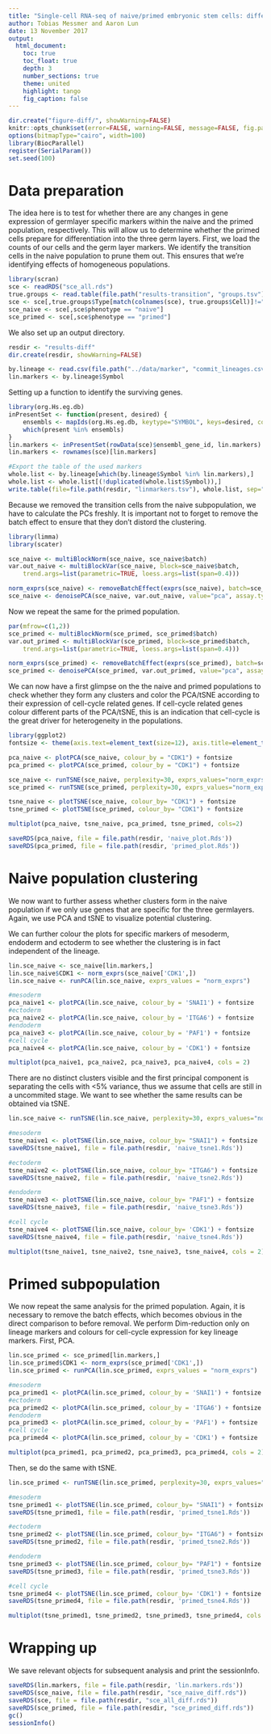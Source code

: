 ```yaml
---
title: "Single-cell RNA-seq of naive/primed embryonic stem cells: differential variability" 
author: Tobias Messmer and Aaron Lun
date: 13 November 2017
output: 
  html_document:
    toc: true
    toc_float: true
    depth: 3
    number_sections: true
    theme: united 
    highlight: tango 
    fig_caption: false
---
```


```r
dir.create("figure-diff/", showWarning=FALSE)
knitr::opts_chunk$set(error=FALSE, warning=FALSE, message=FALSE, fig.path="figure-diff/")
options(bitmapType="cairo", width=100)
library(BiocParallel)
register(SerialParam())
set.seed(100)
```

# Data preparation

The idea here is to test for whether there are any changes in gene expression of germlayer specific markers within the naive and the primed population, respectively.
This will allow us to determine whether the primed cells prepare for differentiation into the three germ layers.
First, we load the counts of our cells and the germ layer markers.
We identify the transition cells in the naive population to prune them out.
This ensures that we're identifying effects of homogeneous populations.

```r
library(scran)
sce <- readRDS("sce_all.rds")
true.groups <- read.table(file.path("results-transition", "groups.tsv"), header=TRUE, stringsAsFactors=FALSE)
sce <- sce[,true.groups$Type[match(colnames(sce), true.groups$Cell)]!="transition"]
sce_naive <- sce[,sce$phenotype == "naive"]
sce_primed <- sce[,sce$phenotype == "primed"]
```

We also set up an output directory.

```r
resdir <- "results-diff"
dir.create(resdir, showWarning=FALSE)
```

```r
by.lineage <- read.csv(file.path("../data/marker", "commit_lineages.csv"), header=TRUE, stringsAsFactors=FALSE, sep= ';')
lin.markers <- by.lineage$Symbol
```

Setting up a function to identify the surviving genes.

```r
library(org.Hs.eg.db)
inPresentSet <- function(present, desired) {
    ensembls <- mapIds(org.Hs.eg.db, keytype="SYMBOL", keys=desired, column="ENSEMBL")
    which(present %in% ensembls)    
}
lin.markers <- inPresentSet(rowData(sce)$ensembl_gene_id, lin.markers)
lin.markers <- rownames(sce)[lin.markers]

#Export the table of the used markers
whole.list <- by.lineage[which(by.lineage$Symbol %in% lin.markers),]
whole.list <- whole.list[(!duplicated(whole.list$Symbol)),]
write.table(file=file.path(resdir, "linmarkers.tsv"), whole.list, sep="\t", quote=FALSE, row.names= F) 
```

Because we removed the transition cells from the naive subpopulation, we have to calculate the PCs freshly.
It is important not to forget to remove the batch effect to ensure that they don't distord the clustering. 

```r
library(limma)
library(scater)

sce_naive <- multiBlockNorm(sce_naive, sce_naive$batch)
var.out_naive <- multiBlockVar(sce_naive, block=sce_naive$batch,
    trend.args=list(parametric=TRUE, loess.args=list(span=0.4)))

norm_exprs(sce_naive) <- removeBatchEffect(exprs(sce_naive), batch=sce_naive$batch) 
sce_naive <- denoisePCA(sce_naive, var.out_naive, value="pca", assay.type="norm_exprs")
```

Now we repeat the same for the primed population.

```r
par(mfrow=c(1,2))
sce_primed <- multiBlockNorm(sce_primed, sce_primed$batch)
var.out_primed <- multiBlockVar(sce_primed, block=sce_primed$batch,
    trend.args=list(parametric=TRUE, loess.args=list(span=0.4)))

norm_exprs(sce_primed) <- removeBatchEffect(exprs(sce_primed), batch=sce_primed$batch) 
sce_primed <- denoisePCA(sce_primed, var.out_primed, value="pca", assay.type="norm_exprs")
```

We can now have a first glimpse on the the naive and primed populations to check whether they form any clusters and color the PCA/tSNE according to their expression of cell-cycle related genes. If cell-cycle related genes colour different parts of the PCA/tSNE, this is an indication that cell-cycle is the great driver for heterogeneity in the populations.

```r
library(ggplot2)
fontsize <- theme(axis.text=element_text(size=12), axis.title=element_text(size=16), title = element_text(size=12))

pca_naive <- plotPCA(sce_naive, colour_by = "CDK1") + fontsize
pca_primed <- plotPCA(sce_primed, colour_by = "CDK1") + fontsize

sce_naive <- runTSNE(sce_naive, perplexity=30, exprs_values="norm_exprs")
sce_primed <- runTSNE(sce_primed, perplexity=30, exprs_values="norm_exprs")

tsne_naive <- plotTSNE(sce_naive, colour_by= "CDK1") + fontsize
tsne_primed <- plotTSNE(sce_primed, colour_by= "CDK1") + fontsize

multiplot(pca_naive, tsne_naive, pca_primed, tsne_primed, cols=2)

saveRDS(pca_naive, file = file.path(resdir, 'naive_plot.Rds'))
saveRDS(pca_primed, file = file.path(resdir, 'primed_plot.Rds'))
```

# Naive population clustering

We now want to further assess whether clusters form in the naive population if we only use genes that are specific for the three germlayers. Again, we use PCA and tSNE to visualize potential clustering.

We can further colour the plots for specific markers of mesoderm, endoderm and ectoderm to see whether the clustering is in fact independent of the lineage.

```r
lin.sce_naive <- sce_naive[lin.markers,]
lin.sce_naive$CDK1 <- norm_exprs(sce_naive['CDK1',])
lin.sce_naive <- runPCA(lin.sce_naive, exprs_values = "norm_exprs")

#mesoderm
pca_naive1 <- plotPCA(lin.sce_naive, colour_by = 'SNAI1') + fontsize
#ectoderm
pca_naive2 <- plotPCA(lin.sce_naive, colour_by = 'ITGA6') + fontsize
#endoderm
pca_naive3 <- plotPCA(lin.sce_naive, colour_by = 'PAF1') + fontsize
#cell cycle
pca_naive4 <- plotPCA(lin.sce_naive, colour_by = 'CDK1') + fontsize

multiplot(pca_naive1, pca_naive2, pca_naive3, pca_naive4, cols = 2)
```

There are no distinct clusters visible and the first principal component is separating the cells with <5% variance, thus we assume that cells are still in a uncommited stage. We want to see whether the same results can be obtained via  tSNE.

```r
lin.sce_naive <- runTSNE(lin.sce_naive, perplexity=30, exprs_values="norm_exprs")

#mesoderm
tsne_naive1 <- plotTSNE(lin.sce_naive, colour_by= "SNAI1") + fontsize
saveRDS(tsne_naive1, file = file.path(resdir, 'naive_tsne1.Rds'))

#ectoderm
tsne_naive2 <- plotTSNE(lin.sce_naive, colour_by= "ITGA6") + fontsize
saveRDS(tsne_naive2, file = file.path(resdir, 'naive_tsne2.Rds'))

#endoderm
tsne_naive3 <- plotTSNE(lin.sce_naive, colour_by= "PAF1") + fontsize
saveRDS(tsne_naive3, file = file.path(resdir, 'naive_tsne3.Rds'))

#cell cycle
tsne_naive4 <- plotTSNE(lin.sce_naive, colour_by= 'CDK1') + fontsize
saveRDS(tsne_naive4, file = file.path(resdir, 'naive_tsne4.Rds'))

multiplot(tsne_naive1, tsne_naive2, tsne_naive3, tsne_naive4, cols = 2)
```

# Primed subpopulation

We now repeat the same analysis for the primed population. Again, it is necessary to remove the batch effects, which becomes obvious in the direct comparison to before removal. We perform Dim-reduction only on lineage markers and colours for cell-cycle expression for key lineage markers. First, PCA.

```r
lin.sce_primed <- sce_primed[lin.markers,]
lin.sce_primed$CDK1 <- norm_exprs(sce_primed['CDK1',])
lin.sce_primed <- runPCA(lin.sce_primed, exprs_values = "norm_exprs")

#mesoderm
pca_primed1 <- plotPCA(lin.sce_primed, colour_by = 'SNAI1') + fontsize
#ectoderm
pca_primed2 <- plotPCA(lin.sce_primed, colour_by = 'ITGA6') + fontsize
#endoderm
pca_primed3 <- plotPCA(lin.sce_primed, colour_by = 'PAF1') + fontsize
#cell cycle
pca_primed4 <- plotPCA(lin.sce_primed, colour_by = 'CDK1') + fontsize

multiplot(pca_primed1, pca_primed2, pca_primed3, pca_primed4, cols = 2)
```

Then, se do the same with tSNE.

```r
lin.sce_primed <- runTSNE(lin.sce_primed, perplexity=30, exprs_values="norm_exprs")

#mesoderm
tsne_primed1 <- plotTSNE(lin.sce_primed, colour_by= "SNAI1") + fontsize
saveRDS(tsne_primed1, file = file.path(resdir, 'primed_tsne1.Rds'))

#ectoderm
tsne_primed2 <- plotTSNE(lin.sce_primed, colour_by= "ITGA6") + fontsize
saveRDS(tsne_primed2, file = file.path(resdir, 'primed_tsne2.Rds'))

#endoderm
tsne_primed3 <- plotTSNE(lin.sce_primed, colour_by= "PAF1") + fontsize
saveRDS(tsne_primed3, file = file.path(resdir, 'primed_tsne3.Rds'))

#cell cycle
tsne_primed4 <- plotTSNE(lin.sce_primed, colour_by= 'CDK1') + fontsize
saveRDS(tsne_primed4, file = file.path(resdir, 'primed_tsne4.Rds'))

multiplot(tsne_primed1, tsne_primed2, tsne_primed3, tsne_primed4, cols = 2)
```

# Wrapping up

We save relevant objects for subsequent analysis and print the sessionInfo.

```r
saveRDS(lin.markers, file = file.path(resdir, 'lin.markers.rds'))
saveRDS(sce_naive, file = file.path(resdir, "sce_naive_diff.rds"))
saveRDS(sce, file = file.path(resdir, "sce_all_diff.rds"))
saveRDS(sce_primed, file = file.path(resdir, "sce_primed_diff.rds"))
gc()
sessionInfo()
```
